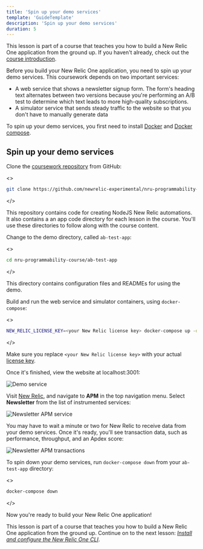 ```yaml
---
title: 'Spin up your demo services'
template: 'GuideTemplate'
description: 'Spin up your demo services'
duration: 5
---
```


<HideWhenEmbedded>

<Callout variant="course">

This lesson is part of a course that teaches you how to build a New Relic One application from the ground up. If you haven't already, check out the [course introduction](/ab-test).

</Callout>

</HideWhenEmbedded>

Before you build your New Relic One application, you need to spin up your demo services. This coursework depends on two important services:

- A web service that shows a newsletter signup form. The form's heading text alternates between two versions because you're performing an A/B test to determine which text leads to more high-quality subscriptions.
- A simulator service that sends steady traffic to the website so that you don't have to manually generate data

To spin up your demo services, you first need to install [Docker](https://docs.docker.com/get-docker/) and [Docker compose](https://docs.docker.com/compose/install/).

## Spin up your demo services

<Steps>

<Step>

Clone the [coursework repository](https://github.com/newrelic-experimental/nru-programmability-course) from GitHub:

<>

```sh
git clone https://github.com/newrelic-experimental/nru-programmability-course
```
</>

This repository contains code for creating NodeJS New Relic automations. It also contains a an app code directory for each lesson in the course. You'll use these directories to follow along with the course content.

</Step>

<Step>

Change to the demo directory, called `ab-test-app`:

<>

```sh
cd nru-programmability-course/ab-test-app
```
</>

This directory contains configuration files and READMEs for using the demo.

</Step>

<Step>

Build and run the web service and simulator containers, using `docker-compose`:

<>

```sh
NEW_RELIC_LICENSE_KEY=<your New Relic license key> docker-compose up -d
```
</>

<Callout variant="important">

Make sure you replace `<your New Relic license key>` with your actual [license key](https://docs.newrelic.com/docs/accounts/accounts-billing/account-setup/new-relic-license-key/).

</Callout>

Once it's finished, view the website at localhost:3001:

![Demo service](../../../images/ab-test/demo-service.png)

</Step>

<Step>

Visit [New Relic](https://one.newrelic.com), and navigate to **APM** in the top navigation menu. Select **Newsletter** from the list of instrumented services:

![Newsletter APM service](../../../images/ab-test/newsletter-apm.png)

You may have to wait a minute or two for New Relic to receive data from your demo services. Once it's ready, you'll see transaction data, such as performance, throughput, and an Apdex score:

![Newsletter APM transactions](../../../images/ab-test/newsletter-transactions.png)

</Step>

<Step>

To spin down your demo services, run `docker-compose down` from your `ab-test-app` directory:

<>

```sh
docker-compose down
```
</>

</Step>

</Steps>

Now you're ready to build your New Relic One application!

<HideWhenEmbedded>

<Callout variant="course">

This lesson is part of a course that teaches you how to build a New Relic One application from the ground up. Continue on to the next lesson: [_Install and configure the New Relic One CLI_](/build-apps/ab-test/install-nr1).

</Callout>

</HideWhenEmbedded>
